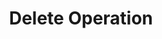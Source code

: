 ---
title: 'Delete Operation'
description: 'Delete Operation'
openapi: "/openapi/openapi.yaml DELETE /operations/{companyId}/{customId}"
---